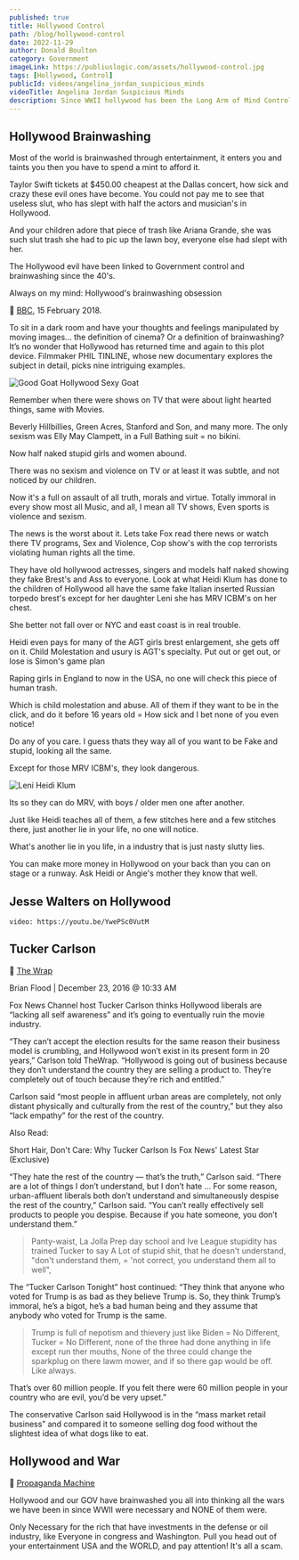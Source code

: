 ```yaml
---
published: true
title: Hollywood Control
path: /blog/hollywood-control
date: 2022-11-29
author: Donald Boulton
category: Government
imageLink: https://publiuslogic.com/assets/hollywood-control.jpg
tags: [Hollywood, Control]
publicId: videos/angelina_jordan_suspicious_minds
videoTitle: Angelina Jordan Suspicious Minds
description: Since WWII hollywood has been the Long Arm of Mind Control over the people of the USA and the World.
---
```


## Hollywood Brainwashing

Most of the world is brainwashed through entertainment, it enters you and taints you then you have to spend a mint to afford it.

Taylor Swift tickets at $450.00 cheapest at the Dallas concert, how sick and crazy these evil ones have become. You could not pay me to see that useless slut, who has slept with half the actors and musician's in Hollywood.

And your children adore that piece of trash like Ariana Grande, she was such slut trash she had to pic up the lawn boy, everyone else had slept with her.

The Hollywood evil have been linked to Government control and brainwashing since the 40's.

<Section>

Always on my mind: Hollywood's brainwashing obsession

🔗 [BBC](https://www.bbc.co.uk/programmes/articles/25yS5Yr8YJjPRy17pHPYn1D/always-on-my-mind-hollywoods-brainwashing-obsession), 15 February 2018.

To sit in a dark room and have your thoughts and feelings manipulated by moving images... the definition of cinema? Or a definition of brainwashing? It’s no wonder that Hollywood has returned time and again to this plot device. Filmmaker PHIL TINLINE, whose new documentary explores the subject in detail, picks nine intriguing examples.

</Section>

<Section>

![Good Goat Hollywood Sexy Goat](../../../static/assets/hollywood-control.jpg)

</Section>

<Section>

Remember when there were shows on TV that were about light hearted things, same with Movies. 
 
Beverly Hillbillies, Green Acres, Stanford and Son, and many more. The only sexism was Elly May Clampett, in a Full Bathing suit = no bikini. 
 
Now half naked stupid girls and women abound.

There was no sexism and violence on TV or at least it was subtle, and not noticed by our children. 
 
</Section>

<Section>

Now it's a full on assault of all truth, morals and virtue. Totally immoral in every show most all Music, and all, I mean all TV shows, Even sports is violence and sexism.

The news is the worst about it. Lets take Fox read there news or watch there TV programs, Sex and Violence, Cop show's with the cop terrorists violating human rights all the time. 
 
They have old hollywood actresses, singers and models half naked showing they fake Brest's and Ass to everyone. Look at what Heidi Klum has done to the children of Hollywood all have the same fake Italian inserted Russian torpedo brest's except for her daughter Leni she has MRV ICBM's on her chest. 
 
She better not fall over or NYC and east coast is in real trouble. 
 
Heidi even pays for many of the AGT girls brest enlargement, she gets off on it. Child Molestation and usury is AGT's specialty. Put out or get out, or lose is Simon's game plan

Raping girls in England to now in the USA, no one will check this piece of human trash.
 
</Section>

<Section>

Which is child molestation and abuse. All of them if they want to be in the click, and do it before 16 years old = How sick and I bet none of you even notice!
 
Do any of you care. I guess thats they way all of you want to be Fake and stupid, looking all the same. 
 
Except for those MRV ICBM's, they look dangerous. 

</Section>

<Section>

![Leni Heidi Klum](../../../static/img/Leni-Heidi-Klum-2.jpg)

</Section>

<CalloutDanger>
 
Its so they can do MRV, with boys / older men one after another. 

Just like Heidi teaches all of them, a few stitches here and a few stitches there, just another lie in your life, no one will notice. 
 
What's another lie in you life, in a industry that is just nasty slutty lies. 

You can make more money in Hollywood on your back than you can on stage or a runway. Ask Heidi or Angie's mother they know that well.

</CalloutDanger>

## Jesse Walters on Hollywood

`video: https://youtu.be/YwePSc0VutM`

## Tucker Carlson

<Section>

🔗 [The Wrap](https://www.thewrap.com/tucker-carlson-fox-news-hollywood-going-out-of-business/)
 
Brian Flood | December 23, 2016 @ 10:33 AM

Fox News Channel host Tucker Carlson thinks Hollywood liberals are “lacking all self awareness” and it’s going to eventually ruin the movie industry.

“They can’t accept the election results for the same reason their business model is crumbling, and Hollywood won’t exist in its present form in 20 years,” Carlson told TheWrap. “Hollywood is going out of business because they don’t understand the country they are selling a product to. They’re completely out of touch because they’re rich and entitled.”

Carlson said “most people in affluent urban areas are completely, not only distant physically and culturally from the rest of the country,” but they also “lack empathy” for the rest of the country.

</Section>

<Section>

Also Read:

Short Hair, Don't Care: Why Tucker Carlson Is Fox News' Latest Star (Exclusive)

“They hate the rest of the country — that’s the truth,” Carlson said. “There are a lot of things I don’t understand, but I don’t hate … For some reason, urban-affluent liberals both don’t understand and simultaneously despise the rest of the country,” Carlson said. “You can’t really effectively sell products to people you despise. Because if you hate someone, you don’t understand them.”

> Panty-waist, La Jolla Prep day school and Ive League stupidity has trained Tucker to say A Lot of stupid shit, that he doesn't understand, "don't understand them, = 'not correct, you understand them all to well",

The “Tucker Carlson Tonight” host continued: “They think that anyone who voted for Trump is as bad as they believe Trump is. So, they think Trump’s immoral, he’s a bigot, he’s a bad human being and they assume that anybody who voted for Trump is the same. 

> Trump is full of nepotism and thievery just like Biden = No Different, Tucker = No Different, none of the three had done anything in life except run ther mouths, None of the three could change the sparkplug on there lawm mower, and if so there gap would be off. Like always.

That’s over 60 million people. If you felt there were 60 million people in your country who are evil, you’d be very upset.”

The conservative Carlson said Hollywood is in the “mass market retail business” and compared it to someone selling dog food without the slightest idea of what dogs like to eat.

</Section>

## Hollywood and War

<Section>

🔗 [Propaganda Machine](https://www.cbc.ca/radio/ideas/how-hollywood-became-the-unofficial-propaganda-arm-of-the-u-s-military-1.5560575)

Hollywood and our GOV have brainwashed you all into thinking all the wars we have been in since WWII were necessary and NONE of them were. 

Only Necessary for the rich that have investments in the defense or oil industry, like Everyone in congress and Washington. Pull you head out of your entertainment USA and the WORLD, and pay attention! It's all a scam.

</Section>

<WavyHr className="mt-1 mb-1 text-fuchsia-600" />
